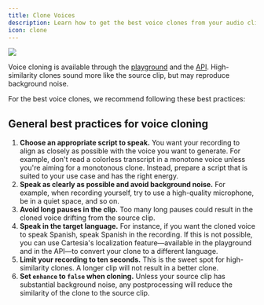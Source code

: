 ---
title: Clone Voices
description: Learn how to get the best voice clones from your audio clips.
icon: clone
---
<Frame>
  <img src="/assets/images/clone.png" />
</Frame>

Voice cloning is available through the [playground](https://play.cartesia.ai) and the [API](/api-reference/voices/clone). High-similarity clones sound more like the source clip, but may reproduce background noise.

For the best voice clones, we recommend following these best practices:

## General best practices for voice cloning

1. **Choose an appropriate script to speak.** You want your recording to align as closely as possible with the voice you want to generate. For example, don't read a colorless transcript in a monotone voice unless you're aiming for a monotonous clone. Instead, prepare a script that is suited to your use case and has the right energy.
2. **Speak as clearly as possible and avoid background noise.** For example, when recording yourself, try to use a high-quality microphone, be in a quiet space, and so on.
3. **Avoid long pauses in the clip.** Too many long pauses could result in the cloned voice drifting from the source clip.
4. **Speak in the target language.** For instance, if you want the cloned voice to speak Spanish, speak Spanish in the recording. If this is not possible, you can use Cartesia's localization feature—available in the playground and in the API—to convert your clone to a different language.
5. **Limit your recording to ten seconds.** This is the sweet spot for high-similarity clones. A longer clip will not result in a better clone.
6. **Set `enhance` to `false` when cloning.** Unless your source clip has substantial background noise, any postprocessing will reduce the similarity of the clone to the source clip.
